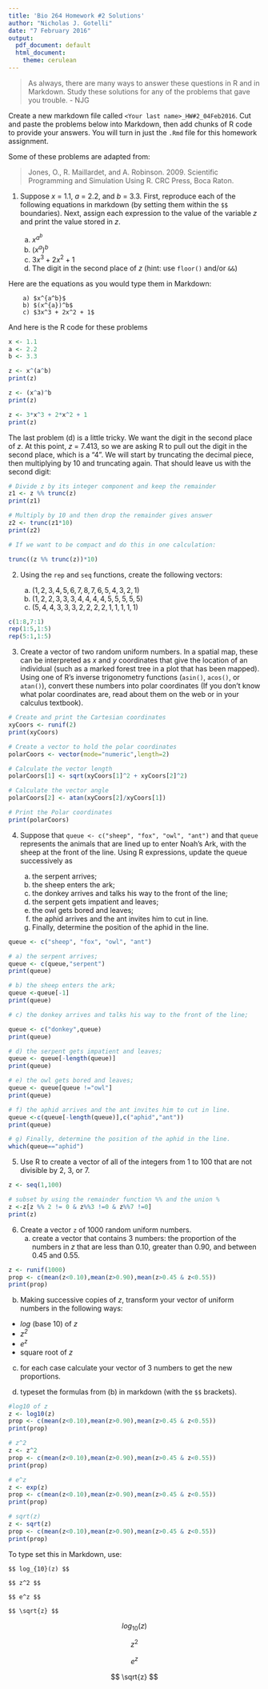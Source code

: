 ```yaml
---
title: 'Bio 264 Homework #2 Solutions'
author: "Nicholas J. Gotelli"
date: "7 February 2016"
output:
  pdf_document: default
  html_document:
    theme: cerulean
---
```


> As always, there are many ways to answer these questions in R and in Markdown. Study these solutions for any of the problems that gave you trouble. - NJG


Create a new markdown file called `<Your last name>_HW#2_04Feb2016`. Cut and paste the problems below into Markdown, then add chunks of R code to provide your answers. You will turn in just the `.Rmd` file for this homework assignment.

Some of these problems are adapted from:

> Jones, O., R. Maillardet, and A. Robinson. 2009. Scientific Programming and Simulation Using R. CRC Press, Boca Raton.

1. Suppose *x* = 1.1, *a* = 2.2, and *b* = 3.3. First, reproduce each of the following equations in markdown (by setting them within the `$$` boundaries). Next, assign each expression to the value of the variable *z* and print the value stored in *z*.

    a) $x^{a^b}$
    b) $(x^{a})^b$
    c) $3x^3 + 2x^2 + 1$
    d) The digit in the second place of *z* (hint: use `floor()` and/or `&&`)

Here are the equations as you would type them in Markdown:

```
    a) $x^{a^b}$
    b) $(x^{a})^b$
    c) $3x^3 + 2x^2 + 1$
```
And here is the R code for these problems

```r

x <- 1.1
a <- 2.2
b <- 3.3

z <- x^(a^b)
print(z)

z <- (x^a)^b
print(z)

z <- 3*x^3 + 2*x^2 + 1
print(z)

```
The last problem (d) is a little tricky. We want the digit in the second place of *z*. At this point, *z* = 7.413, so we are asking R to pull out the digit in the second place, which is a "4". We will start by truncating the decimal piece, then multiplying by 10 and truncating again. That should leave us with the second digit:

```r
# Divide z by its integer component and keep the remainder
z1 <- z %% trunc(z)
print(z1)

# Multiply by 10 and then drop the remainder gives answer
z2 <- trunc(z1*10)
print(z2)

# If we want to be compact and do this in one calculation:

trunc((z %% trunc(z))*10)
```

2. Using the `rep` and `seq` functions, create the following vectors:

    a) $(1,2,3,4,5,6,7,8,7,6,5,4,3,2,1)$
    b) $(1,2,2,3,3,3,4,4,4,4,5,5,5,5,5)$
    c) $(5,4,4,3,3,3,2,2,2,2,1,1,1,1,1)$
    
```r
c(1:8,7:1)
rep(1:5,1:5)
rep(5:1,1:5)

```

    
3. Create a vector of two random uniform numbers. In a spatial map, these can be interpreted as *x* and *y* coordinates that give the location of an individual (such as a marked forest tree in a plot that has been mapped). Using one of R's inverse trigonometry functions (`asin()`, `acos()`, or `atan()`), convert these numbers into polar coordinates (If you don't know what polar coordinates are, read about them on the web or in your calculus textbook).

```r


# Create and print the Cartesian coordinates
xyCoors <- runif(2)
print(xyCoors)

# Create a vector to hold the polar coordinates
polarCoors <- vector(mode="numeric",length=2)

# Calculate the vector length
polarCoors[1] <- sqrt(xyCoors[1]^2 + xyCoors[2]^2)

# Calculate the vector angle
polarCoors[2] <- atan(xyCoors[2]/xyCoors[1])

# Print the Polar coordinates
print(polarCoors)
```


4. Suppose that `queue <- c("sheep", "fox", "owl", "ant")` and that `queue` represents the animals that are lined up to enter Noah's Ark, with the sheep at the front of the line. Using R expressions, update the queue successively as 

    a) the serpent arrives;
    b) the sheep enters the ark;
    c) the donkey arrives and talks his way to the front of the line;
    d) the serpent gets impatient and leaves;
    e) the owl gets bored and leaves;
    f) the aphid arrives and the ant invites him to cut in line.
    g) Finally, determine the position of the aphid in the line.
    
```r

queue <- c("sheep", "fox", "owl", "ant")

# a) the serpent arrives;
queue <- c(queue,"serpent")
print(queue)

# b) the sheep enters the ark;
queue <-queue[-1]
print(queue)

# c) the donkey arrives and talks his way to the front of the line;

queue <- c("donkey",queue)
print(queue)

# d) the serpent gets impatient and leaves;
queue <- queue[-length(queue)]
print(queue)

# e) the owl gets bored and leaves;
queue <- queue[queue !="owl"]
print(queue)

# f) the aphid arrives and the ant invites him to cut in line.
queue <-c(queue[-length(queue)],c("aphid","ant"))
print(queue)

# g) Finally, determine the position of the aphid in the line.
which(queue=="aphid")
```

5. Use R to create a vector of all of the integers from 1 to 100 that are not divisible by 2, 3, or 7.

```r
z <- seq(1,100)

# subset by using the remainder function %% and the union %
z <-z[z %% 2 != 0 & z%%3 !=0 & z%%7 !=0]
print(z)
```

6. Create a vector `z` of 1000 random uniform numbers. 
    a) create a vector that contains 3 numbers: the proportion of the numbers in *z* that are less than 0.10, greater than 0.90, and
    between 0.45 and 0.55.
    
```r
z <- runif(1000)
prop <- c(mean(z<0.10),mean(z>0.90),mean(z>0.45 & z<0.55))
print(prop)
```
    
    
b) Making successive copies of *z*, transform your vector of uniform numbers in the following ways:
  - *log* (base 10) of *z*
  - *z^2^*
  - *e^z^* 
  - square root of *z*
c) for each case calculate your vector of 3 numbers to get the new proportions.
     
     
     
d) typeset the formulas from (b) in markdown (with the `$$` brackets). 
   
```r

#log10 of z
z <- log10(z)
prop <- c(mean(z<0.10),mean(z>0.90),mean(z>0.45 & z<0.55))
print(prop)

# z^2
z <- z^2
prop <- c(mean(z<0.10),mean(z>0.90),mean(z>0.45 & z<0.55))
print(prop)

# e^z
z <- exp(z)
prop <- c(mean(z<0.10),mean(z>0.90),mean(z>0.45 & z<0.55))
print(prop)

# sqrt(z)
z <- sqrt(z)
prop <- c(mean(z<0.10),mean(z>0.90),mean(z>0.45 & z<0.55))
print(prop)

```

To type set this in Markdown, use:

```
$$ log_{10}(z) $$

$$ z^2 $$

$$ e^z $$

$$ \sqrt{z} $$
```
$$ log_{10}(z) $$

$$ z^2 $$

$$ e^z $$

$$ \sqrt{z} $$

